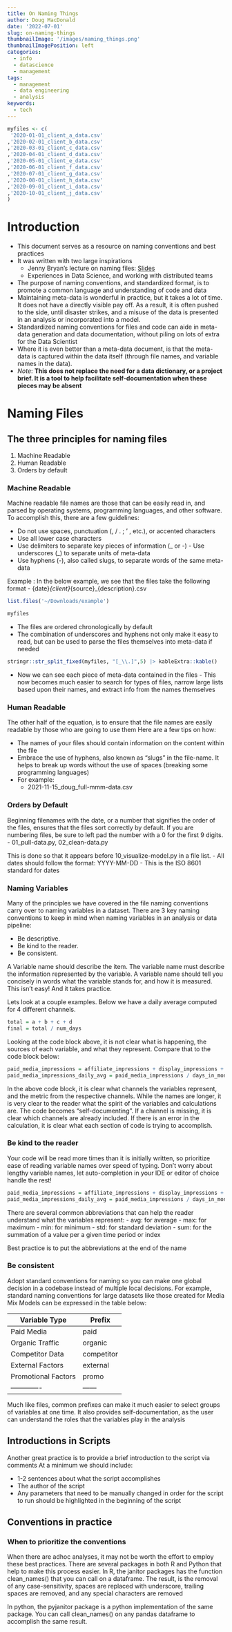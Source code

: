 ```yaml
---
title: On Naming Things
author: Doug MacDonald
date: '2022-07-01'
slug: on-naming-things
thumbnailImage: '/images/naming_things.png'
thumbnailImagePosition: left
categories:
  - info
  - datascience
  - management
tags:
  - management
  - data engineering
  - analysis
keywords:
  - tech
---
```


<!--more-->
```r
myfiles <- c(
 '2020-01-01_client_a_data.csv'
,'2020-02-01_client_b_data.csv'
,'2020-03-01_client_c_data.csv'
,'2020-04-01_client_d_data.csv'
,'2020-05-01_client_e_data.csv'
,'2020-06-01_client_f_data.csv'
,'2020-07-01_client_g_data.csv'
,'2020-08-01_client_h_data.csv'
,'2020-09-01_client_i_data.csv'
,'2020-10-01_client_j_data.csv'
)
```

# Introduction 

- This document serves as a resource on naming conventions and best practices 
- It was written with two large inspirations 
    - Jenny Bryan’s lecture on naming files: [Slides](http://www2.stat.duke.edu/~rcs46/lectures_2015/01-markdown-git/slides/naming-slides/naming-slides.pdf)
    - Experiences in Data Science, and working with distributed teams 
- The purpose of naming conventions, and standardized format, is to promote a common language and understanding of code and data 
- Maintaining meta-data is wonderful in practice, but it takes a lot of time. It does not have a directly visible pay off. As a result, it is often pushed to the side, until disaster strikes, and a misuse of the data is presented in an analysis or incorporated into a model. 
- Standardized naming conventions for files and code can aide in meta-data generation and data documentation, without piling on lots of extra for the Data Scientist 
- Where it is even better than a meta-data document, is that the meta-data is captured within the data itself (through file names, and variable names in the data). 
- *Note*: __This does not replace the need for a data dictionary, or a project brief. It is a tool to help facilitate self-documentation when these pieces may be absent__

# Naming Files 

## The three principles for naming files 

1. Machine Readable 
2. Human Readable 
3. Orders by default 

### Machine Readable 
Machine readable file names are those that can be easily read in, and parsed by operating systems, programming languages, and other software. To accomplish this, there are a few guidelines:

- Do not use spaces, punctuation (, / . ; ’ , etc.), or accented characters 
- Use all lower case characters 
- Use delimiters to separate key pieces of information (_ or -) - Use underscores (_) to separate units of meta-data 
- Use hyphens (-), also called slugs, to separate words of the same meta-data 

Example : In the below example, we see that the files take the following format 
- {date}_{client}_{source}_{description}.csv 

```r
list.files('~/Downloads/example')
```
```r
myfiles
```

- The files are ordered chronologically by default 
- The combination of underscores and hyphens not only make it easy to read, but can be used to parse the files themselves into meta-data if needed 

```r
stringr::str_split_fixed(myfiles, "[_\\.]",5) |> kableExtra::kable()
```

- Now we can see each piece of meta-data contained in the files - This now becomes much easier to search for types of files, narrow large lists based upon their names, and extract info from the names themselves 

### Human Readable 
The other half of the equation, is to ensure that the file names are easily readable by those who are going to use them Here are a few tips on how: 

- The names of your files should contain information on the content within the file 
- Embrace the use of hyphens, also known as “slugs” in the file-name. It helps to break up words without the use of spaces (breaking some programming languages) 
- For example: 
    - 2021-11-15_doug_full-mmm-data.csv 

### Orders by Default 
Beginning filenames with the date, or a number that signifies the order of the files, ensures that the files sort correctly by default. If you are numbering files, be sure to left pad the number with a 0 for the first 9 digits. 
- 01_pull-data.py, 02_clean-data.py 

This is done so that it appears before 10_visualize-model.py in a file list.
- All dates should follow the format: YYYY-MM-DD 
- This is the ISO 8601 standard for dates 

### Naming Variables 
Many of the principles we have covered in the file naming conventions carry over to naming variables in a dataset. There are 3 key naming conventions to keep in mind when naming variables in an analysis or data pipeline: 

- Be descriptive. 
- Be kind to the reader. 
- Be consistent. 

A Variable name should describe the item. The variable name must describe the information represented by the variable. A variable name should tell you concisely in words what the variable stands for, and how it is measured. This isn’t easy! And it takes practice. 

Lets look at a couple examples. Below we have a daily average computed for 4 different channels.

```r
total = a + b + c + d
final = total / num_days
```

Looking at the code block above, it is not clear what is happening, the sources of each variable, and what they represent. Compare that to the code block below:

```r
paid_media_impressions = affiliate_impressions + display_impressions + paid_search_impressions + social_impressions
paid_media_impressions_daily_avg = paid_media_impressions / days_in_month
```

In the above code block, it is clear what channels the variables represent, and the metric from the respective channels. While the names are longer, it is very clear to the reader what the spirit of the variables and calculations are. The code becomes “self-documenting”. If a channel is missing, it is clear which channels are already included. If there is an error in the calculation, it is clear what each section of code is trying to accomplish. 

### Be kind to the reader 

Your code will be read more times than it is initially written, so prioritize ease of reading variable names over speed of typing. Don’t worry about lengthy variable names, let auto-completion in your IDE or editor of choice handle the rest! 

```r
paid_media_impressions = affiliate_impressions + display_impressions + paid_search_impressions + social_impressions
paid_media_impressions_daily_avg = paid_media_impressions / days_in_month
```

There are several common abbreviations that can help the reader understand what the variables represent: 
 - avg: for average 
 - max: for maximum 
 - min: for minimum 
 - std: for standard deviation 
 - sum: for the summation of a value per a given time period or index 

Best practice is to put the abbreviations at the end of the name 

### Be consistent 
Adopt standard conventions for naming so you can make one global decision in a codebase instead of multiple local decisions. For example, standard naming conventions for large datasets like those created for Media Mix Models can be expressed in the table below:

|Variable Type|Prefix|
|-------------|------|
|Paid Media | paid |
|Organic Traffic | organic |
|Competitor Data | competitor |
|External Factors | external |
|Promotional Factors | promo |
|-------------|------|


Much like files, common prefixes can make it much easier to select groups of variables at one time. It also provides self-documentation, as the user can understand the roles that the variables play in the analysis 

## Introductions in Scripts
Another great practice is to provide a brief introduction to the script via comments At a minimum we should include:

- 1-2 sentences about what the script accomplishes
- The author of the script
- Any parameters that need to be manually changed in order for the script to run should be highlighted in the beginning of the script

## Conventions in practice 

### When to prioritize the conventions 
When there are adhoc analyses, it may not be worth the effort to employ these best practices. There are several packages in both R and Python that help to make this process easier. In R, the janitor packages has the function clean_names() that you can call on a dataframe. The result, is the removal of any case-sensitivity, spaces are replaced with underscore, trailing spaces are removed, and any special characters are removed 

In python, the pyjanitor package is a python implementation of the same package. You can call clean_names() on any pandas dataframe to accomplish the same result.